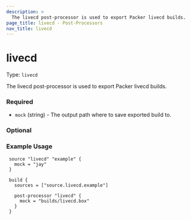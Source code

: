 ```yaml
---
description: >
  The livecd post-processor is used to export Packer livecd builds.
page_title: livecd - Post-Processors
nav_title: livecd
---
```


# livecd

Type: `livecd`

<!--
  Include a short description about the post-processor. This is a good place
  to call out what the post-processor does, and any additional text that might
  be helpful to a user. See https://www.packer.io/docs/provisioners/null
-->

The livecd post-processor is used to export Packer livecd builds.


<!-- Post-Processor Configuration Fields -->

### Required

- `mock` (string) - The output path where to save exported build to.

<!--
  Optional Configuration Fields

  Configuration options that are not required or have reasonable defaults
  should be listed under the optionals section. Defaults values should be
  noted in the description of the field
-->

### Optional


<!--
  A basic example on the usage of the post-processor. Multiple examples
  can be provided to highlight various configurations.

-->
### Example Usage


```hcl
 source "livecd" "example" {
   mock = "jay"
 }

 build {
   sources = ["source.livecd.example"]

   post-processor "livecd" {
     mock = "builds/livecd.box"
   }
 }
```

